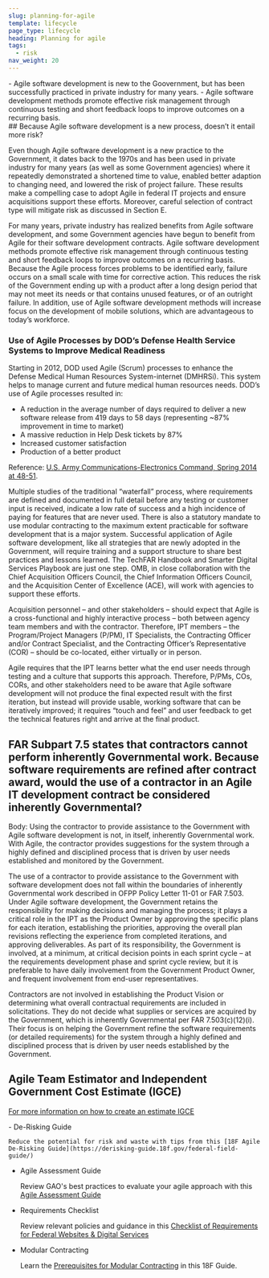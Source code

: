 ```yaml
---
slug: planning-for-agile
template: lifecycle
page_type: lifecycle
heading: Planning for agile
tags: 
  - risk
nav_weight: 20
---
```

<Summary>
- Agile software development is new to the Goovernment, but has been successfully practiced in private industry for many years.
- Agile software development methods promote effective risk management through continuous testing and short feedback loops to improve outcomes on a recurring basis.
</Summary>
## Because Agile software development is a new process, doesn’t it entail more risk?

Even though Agile software development is a new practice to the Government, it dates back to the 1970s and has been used in private industry for many years (as well as some Government agencies) where it repeatedly demonstrated a shortened time to value, enabled better adaption to changing need, and lowered the risk of project failure. These results make a compelling case to adopt Agile in federal IT projects and ensure acquisitions support these efforts. Moreover, careful selection of contract type will mitigate risk as discussed in Section E.

For many years, private industry has realized benefits from Agile software development, and some Government agencies have begun to benefit from Agile for their software development contracts. Agile software development methods promote effective risk management through continuous testing and short feedback loops to improve outcomes on a recurring basis. Because the Agile process forces problems to be identified early, failure occurs on a small scale with time for corrective action. This reduces the risk of the Government ending up with a product after a long design period that may not meet its needs or that contains unused features, or of an outright failure. In addition, use of Agile software development methods will increase focus on the development of mobile solutions, which are advantageous to today’s workforce.

### Use of Agile Processes by DOD’s Defense Health Service Systems to Improve Medical Readiness

Starting in 2012, DOD used Agile (Scrum) processes to enhance the Defense Medical Human Resources System-internet (DMHRSi). This system helps to manage current and future medical human resources needs. DOD’s use of Agile processes resulted in:

- A reduction in the average number of days required to deliver a new software release from 419 days to 58 days (representing ~87% improvement in time to market)
- A massive reduction in Help Desk tickets by 87%
- Increased customer satisfaction
- Production of a better product

Reference: [U.S. Army Communications-Electronics Command, Spring 2014 at 48-51](http://www.cecom.army.mil/THE-LINK/2014/spring/#50).

Multiple studies of the traditional “waterfall” process, where requirements are defined and documented in full detail before any testing or customer input is received, indicate a low rate of success and a high incidence of paying for features that are never used. There is also a statutory mandate to use modular contracting to the maximum extent practicable for software development that is a major system. Successful application of Agile software development, like all strategies that are newly adopted in the Government, will require training and a support structure to share best practices and lessons learned. The TechFAR Handbook and Smarter Digital Services Playbook are just one step. OMB, in close collaboration with the Chief Acquisition Officers Council, the Chief Information Officers Council, and the Acquisition Center of Excellence (ACE), will work with agencies to support these efforts.

Acquisition personnel – and other stakeholders – should expect that Agile is a cross-functional and highly interactive process – both between agency team members and with the contractor. Therefore, IPT members – the Program/Project Managers (P/PM), IT Specialists, the Contracting Officer and/or Contract Specialist, and the Contracting Officer’s Representative (COR) – should be co-located, either virtually or in person.

Agile requires that the IPT learns better what the end user needs through testing and a culture that supports this approach. Therefore, P/PMs, COs, CORs, and other stakeholders need to be aware that Agile software development will not produce the final expected result with the first iteration, but instead will provide usable, working software that can be iteratively improved; it requires “touch and feel” and user feedback to get the technical features right and arrive at the final product.

## FAR Subpart 7.5 states that contractors cannot perform inherently Governmental work. Because software requirements are refined after contract award, would the use of a contractor in an Agile IT development contract be considered inherently Governmental?

Body: Using the contractor to provide assistance to the Government with Agile software development is not, in itself, inherently Governmental work. With Agile, the contractor provides suggestions for the system through a highly defined and disciplined process that is driven by user needs established and monitored by the Government.

The use of a contractor to provide assistance to the Government with software development does not fall within the boundaries of inherently Governmental work described in OFPP Policy Letter 11-01 or FAR 7.503. Under Agile software development, the Government retains the responsibility for making decisions and managing the process; it plays a critical role in the IPT as the Product Owner by approving the specific plans for each iteration, establishing the priorities, approving the overall plan revisions reflecting the experience from completed iterations, and approving deliverables. As part of its responsibility, the Government is involved, at a minimum, at critical decision points in each sprint cycle – at the requirements development phase and sprint cycle review, but it is preferable to have daily involvement from the Government Product Owner, and frequent involvement from end-user representatives.

Contractors are not involved in establishing the Product Vision or determining what overall contractual requirements are included in solicitations. They do not decide what supplies or services are acquired by the Government, which is inherently Governmental per FAR 7.503(c)(12)(i). Their focus is on helping the Government refine the software requirements (or detailed requirements) for the system through a highly defined and disciplined process that is driven by user needs established by the Government.

## Agile Team Estimator and Independent Government Cost Estimate (IGCE)

[For more information on how to create an estimate IGCE](/assets/Template%20IGCE%20-%20Agile%20Team%20Estimator.xlsx)

<ExternalResources heading="Additional resources" media="/assets/img/ux-indonesia-8mikJ83LmSQ-unsplash.jpg" media_alt="People working together">
- De-Risking Guide

    Reduce the potential for risk and waste with tips from this [18F Agile De-Risking Guide](https://derisking-guide.18f.gov/federal-field-guide/)

- Agile Assessment Guide

    Review GAO's best practices to evaluate your agile approach with this [Agile Assessment Guide](https://www.gao.gov/products/gao-20-590g)

  
- Requirements Checklist

    Review relevant policies and guidance in this [Checklist of Requirements for Federal Websites & Digital Services](https://digital.gov/resources/checklist-of-requirements-for-federal-digital-services/)

- Modular Contracting

    Learn the [Prerequisites for Modular Contracting](https://18f.gsa.gov/2019/02/28/prerequisites-for-modular-contracting/) in this 18F Guide.

</ExternalResources>
